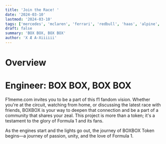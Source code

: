 ```yaml
---
title: 'Join the Race! '
date: '2024-03-10'
lastmod: '2024-03-10'
tags: ['mercedes', 'mclaren', 'ferrari', 'redbull', 'haas', 'alpine', 'f1', 'formulauno']
draft: false
summary: 'BOX BOX, BOX BOX'
author: 'X Æ A-Xiiiiii'
---
```


# Overview

<TOCInline toc={props.toc} exclude="Overview" toHeading={2} />


# Engineer: BOX BOX, BOX BOX 

F1meme.com invites you to be a part of this f1 fandom vision. Whether you're at the circuit, watching from home, or discussing the latest race with friends, BOXBOX is your way to deepen that connection and be a part of a community that shares your zeal. This project is more than a token; it's a testament to the glory of Formula 1 and its fans.

As the engines start and the lights go out, the journey of BOXBOX Token begins—a journey of passion, unity, and the love of Formula 1.
